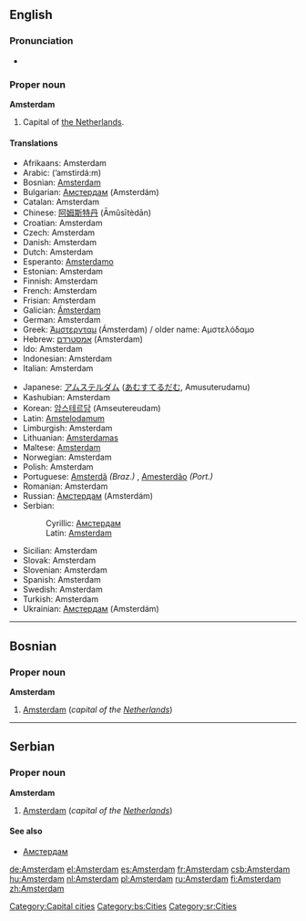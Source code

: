 {{wikipedia}}
==English==

===Pronunciation===
*{{audio|en-us-Amsterdam.ogg|Audio (US)}}

===Proper noun===
'''Amsterdam'''
# Capital of [[The Netherlands|the Netherlands]].

====Translations====
{{top}}
*Afrikaans: Amsterdam
*Arabic: {{ARchar|[[امستردام|أمستردام]]}} (’amstirdá:m)
*Bosnian: [[Amsterdam#Bosnian|Amsterdam]] {{m}}
*Bulgarian: [[Амстердам]] (Amsterdám)
*Catalan: Amsterdam
*Chinese: [[阿姆斯特丹]] (Āmǔsītèdān)
*Croatian: Amsterdam
*Czech: Amsterdam
*Danish: Amsterdam
*Dutch: Amsterdam {{n}}
*Esperanto: [[Amsterdamo]]
*Estonian: Amsterdam
*Finnish: Amsterdam
*French: Amsterdam
*Frisian: Amsterdam
*Galician: [[Ámsterdam]]
*German: Amsterdam 
*Greek: [[Άμστερνταμ]] (Ámsterdam) / older name: Αμστελόδαμο
*Hebrew: [[אמסטרדם]] (Amsterdam) {{f}}
*Ido: Amsterdam
*Indonesian: Amsterdam
*Italian: Amsterdam {{f}}
{{mid}}
*Japanese: [[アムステルダム]] ([[あむすてるだむ]], Amusuterudamu)
*Kashubian: Amsterdam
*Korean: [[암스테르담]] (Amseutereudam)
*Latin: [[Amstelodamum]]
*Limburgish: Amsterdam
*Lithuanian: [[Amsterdamas]]
*Maltese: [[Amsterdam]]
*Norwegian: Amsterdam
*Polish: Amsterdam
*Portuguese: [[Amsterdã]] ''(Braz.)'' {{f}}, [[Amesterdão]] ''(Port.)'' {{f}}
*Romanian: Amsterdam
*Russian: [[Амстердам]] (Amsterdám) {{m}}
*Serbian:
*:Cyrillic: [[Амстердам#Serbian|Амстердам]] {{m}}
*:Latin: [[Amsterdam#Serbian|Amsterdam]] {{m}}
*Sicilian: Amsterdam
*Slovak: Amsterdam
*Slovenian: Amsterdam
*Spanish: Amsterdam
*Swedish: Amsterdam
*Turkish: Amsterdam
*Ukrainian: [[Амстердам]] (Amsterdám)
{{bottom}}

[[Category:Capital cities]]


----

==Bosnian==

===Proper noun===
'''Amsterdam''' {{m}}
#[[Amsterdam#English|Amsterdam]] (''capital of the [[Netherlands]]'')

[[Category:bs:Cities]]


----
==Serbian==

===Proper noun===
'''Amsterdam''' {{m}}
#[[Amsterdam#English|Amsterdam]] (''capital of the [[Netherlands]]'')

====See also====
*[[Амстердам#Serbian|Амстердам]]

[[Category:sr:Cities]]

[[de:Amsterdam]]
[[el:Amsterdam]]
[[es:Amsterdam]]
[[fr:Amsterdam]]
[[csb:Amsterdam]]
[[hu:Amsterdam]]
[[nl:Amsterdam]]
[[pl:Amsterdam]]
[[ru:Amsterdam]]
[[fi:Amsterdam]]
[[zh:Amsterdam]]